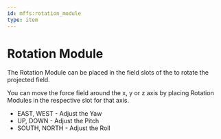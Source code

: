 ```yaml
---
id: mffs:rotation_module
type: item
---
```


# Rotation Module

The Rotation Module can be placed in the field slots of the [](@mffs:projector) to rotate the projected field.

You can move the force field around the x, y or z axis by placing Rotation Modules in the respective slot for that axis.

- EAST, WEST - Adjust the Yaw
- UP, DOWN - Adjust the Pitch
- SOUTH, NORTH - Adjust the Roll

<PrefabObtaining />